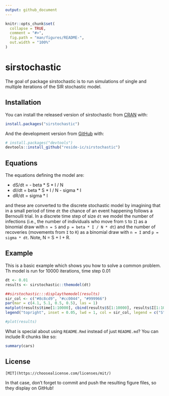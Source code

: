 ```yaml
---
output: github_document
---
```


<!-- README.md is generated from README.Rmd. Please edit that file -->

```r
knitr::opts_chunk$set(
  collapse = TRUE,
  comment = "#>",
  fig.path = "man/figures/README-",
  out.width = "100%"
)
```

# sirstochastic

<!-- badges: start -->
<!-- badges: end -->

The goal of package sirstochastic is to run simulations of single and multiple iterations of the SIR stochastic model.

## Installation

You can install the released version of sirstochastic from [CRAN](https://CRAN.R-project.org) with:

``` r
install.packages("sirstochastic")
```

And the development version from [GitHub](https://github.com/) with:

``` r
# install.packages("devtools")
devtools::install_github("reside-ic/sirstochastic")
```

## Equations
The equations defining the model are:

* dS/dt = - beta * S * I / N
* dI/dt = beta * S * I / N - sigma * I
* dR/dt = sigma * I


and these are converted to the discrete stochastic model by imagining that in a small period of time `dt` the chance of an event happening follows a Bernoulli trial. In a discrete time step of size `dt` we model the number of infections (i.e., the number of individuals who move from `S` to `I`) as a binomial draw with `n = S` and `p = beta * I / N * dt`) and the number of recoveries (movements from `I` to `R`) as a binomial draw with `n = I` and `p = sigma * dt`. Note, N = S + I + R.

## Example

This is a basic example which shows you how to solve a common problem. Th model is run for 10000 iterations, time step 0.01

```r
dt <- 0.01
results <- sirstochastic::themodel(dt)

##sirstochastic:::displaythemodel(results)
sir_col <- c("#8c8cd9", "#cc0044", "#999966")
par(mar = c(4.1, 5.1, 0.5, 0.5), las = 1)
matplot(results$time[1:10000], cbind(results$S[1:10000], results$I[1:10000], results$R[1:10000]), type = "l", col = sir_col, lty = 1, xlab="time", ylab="S, I, R")
legend("topright", inset = 0.05, lwd = 1, col = sir_col, legend = c("S", "I", "R"))

#plot(results)
```

What is special about using `README.Rmd` instead of just `README.md`? You can include R chunks like so:

```r
summary(cars)
```


## License
```
[MIT](https://choosealicense.com/licenses/mit/)
```

In that case, don't forget to commit and push the resulting figure files, so they display on GitHub!
